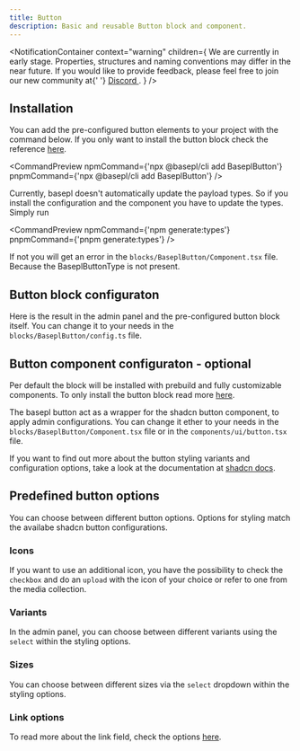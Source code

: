 ```yaml
---
title: Button
description: Basic and reusable Button block and component.
---
```


<NotificationContainer
  context="warning"
  children={
    <span>
      We are currently in early stage. Properties, structures and naming
      conventions may differ in the near future. If you would like to provide
      feedback, please feel free to join our new community at{' '}
      <a href="https://discord.gg/b99KZMW2" target="_blank">
        Discord
      </a>
      .
    </span>
  }
/>

## Installation

You can add the pre-configured button elements to your project with the command below. If you only want to install the button block check the reference [here](/docs/getting-started).

<CommandPreview
  npmCommand={'npx @basepl/cli add BaseplButton'}
  pnpmCommand={'npx @basepl/cli add BaseplButton'}
/>

Currently, basepl doesn't automatically update the payload types. So if you install the configuration and the component you have to update the types.
Simply run

<CommandPreview
  npmCommand={'npm generate:types'}
  pnpmCommand={'pnpm generate:types'}
/>

If not you will get an error in the `blocks/BaseplButton/Component.tsx` file. Because the BaseplButtonType is not present.

## Button block configuraton

Here is the result in the admin panel and the pre-configured button block itself.
You can change it to your needs in the `blocks/BaseplButton/config.ts` file.

<BlockPreview name="BaseplButton" imagePath="admin-button.png" />

## Button component configuraton - optional

Per default the block will be installed with prebuild and fully customizable components. To only install the button block read more [here](/docs/getting-started).

The basepl button act as a wrapper for the shadcn button component, to apply admin configurations.
You can change it ether to your needs in the `blocks/BaseplButton/Component.tsx` file or in the `components/ui/button.tsx` file.

<ComponentPreview sampleName="button-default" componentName="BaseplButton" />

If you want to find out more about the button styling variants and configuration options, take a look at the documentation at [shadcn docs](https://ui.shadcn.com/docs/components/button).

## Predefined button options

You can choose between different button options. Options for styling match the availabe shadcn button configurations.

### Icons

If you want to use an additional icon, you have the possibility to check the `checkbox` and do an `upload` with the icon of your choice or refer to one from the media collection.

<Badges label="Add icon" text="true,false" />
<Badges label="Position" text="Start,End" />

### Variants

In the admin panel, you can choose between different variants using the `select` within the styling options.

<Badges
  label="Variants"
  text="Default,Secondary,Outline,Destructive,Ghost,Link"
/>

### Sizes

You can choose between different sizes via the `select` dropdown within the styling options.

<Badges label="Sizes" text="Default,Small,Medium,Large" />

### Link options

To read more about the link field, check the options [here](/docs/fields/link).
